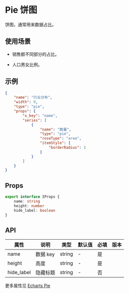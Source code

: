 # Pie 饼图

饼图，通常用来数据占比。

## 使用场景

- 销售额不同部分的占比。

- 人口男女比例。

## 示例

```json
{
	"name": "行业分布",
	"width": 9,
	"type": "pie",
	"props": {
		"x_key": "name",
		"series": [
			{
				"name": "数量",
				"type": "pie",
				"roseType": "area",
				"itemStyle": {
					"borderRadius": 3
				}
			}
		]
	}
}
```

## Props

```ts
export interface IProps {
	name: string
	height: number
	hide_label: boolean
}
```

## API

| 属性       | 说明     | 类型   | 默认值 | 必填 | 版本 |
| ---------- | -------- | ------ | ------ | ---- | ---- |
| name       | 数据 key | string | -      | 是   |      |
| height     | 高度     | string | -      | 是   |      |
| hide_label | 隐藏标题 | string | -      | 否   |      |

更多属性见 [Echarts Pie](https://echarts.apache.org/examples/zh/index.html#chart-type-pie)
